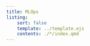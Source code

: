 ```yaml
---
title: MLOps
listing:
    sort: false
    template: ../template.ejs
    contents: ./*/index.qmd
---
```


